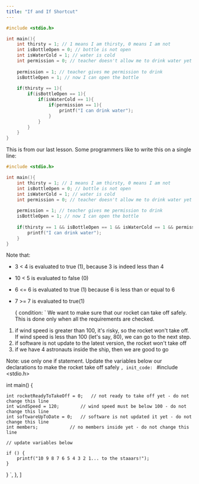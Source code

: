 ```yaml
---
title: "If and If Shortcut"
---
```

```c
#include <stdio.h>

int main(){
	int thirsty = 1; // 1 means I am thirsty, 0 means I am not
	int isBottleOpen = 0; // bottle is not open
	int isWaterCold = 1; // water is cold
	int permission = 0; // teacher doesn't allow me to drink water yet
	
	permission = 1; // teacher gives me permission to drink
	isBottleOpen = 1; // now I can open the bottle
	
	if(thirsty == 1){
		if(isBottleOpen == 1){
			if(isWaterCold == 1){
				if(permission == 1){
					printf("I can drink water");
				}
			}
		}
	}
}
```

This is from our last lesson. Some programmers like to write this on a single line:

```c
#include <stdio.h>

int main(){
	int thirsty = 1; // 1 means I am thirsty, 0 means I am not
	int isBottleOpen = 0; // bottle is not open
	int isWaterCold = 1; // water is cold
	int permission = 0; // teacher doesn't allow me to drink water yet
	
	permission = 1; // teacher gives me permission to drink
	isBottleOpen = 1; // now I can open the bottle
	
	if(thirsty == 1 && isBottleOpen == 1 && isWaterCold == 1 && permission == 1){
		printf("I can drink water");
	}
}
```

Note that:
- 3  &lt;  4 is evaluated to true (1), because 3 is indeed less than 4
- 10 &lt;  5 is evaluated to false (0)
- 6  &lt;= 6 is evaluated to true (1) because 6 is less than or equal to 6
- 7  &gt;= 7 is evaluated to true(1)
 
  {
    condition: `
We want to make sure that our rocket can take off safely. This is done only when all the requirements are checked. 
1) if wind speed is greater than 100, it's risky, so the rocket won't take off. If wind speed is less than 100 (let's say, 80), we can go to the next step.
2) if software is not update to the latest version, the rocket won't take off
3) if we have 4 astronauts inside the ship, then we are good to go

Note: use only one if statement. Update the variables below our declarations to make the rocket take off safely
`,
    init_code: `
#include <stdio.h>

int main() {

	int rocketReadyToTakeOff = 0; 	// not ready to take off yet - do not change this line
	int windSpeed = 120; 		// wind speed must be below 100 - do not change this line
	int softwareUpToDate = 0; 	// software is not updated it yet - do not change this line
	int members; 			// no members inside yet - do not change this line
	
	// update variables below
	
	if () {
		printf("10 9 8 7 6 5 4 3 2 1... to the staaars!");
	}
}
`,
  },
]

